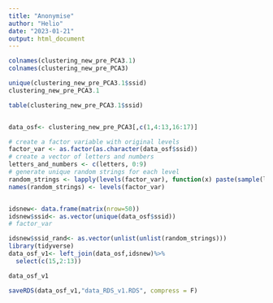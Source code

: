 ```yaml
---
title: "Anonymise"
author: "Helio"
date: "2023-01-21"
output: html_document
---
```


```r
colnames(clustering_new_pre_PCA3.1)
colnames(clustering_new_pre_PCA3)

unique(clustering_new_pre_PCA3.1$ssid)
clustering_new_pre_PCA3.1

table(clustering_new_pre_PCA3.1$ssid)


data_osf<- clustering_new_pre_PCA3[,c(1,4:13,16:17)]

# create a factor variable with original levels
factor_var <- as.factor(as.character(data_osf$ssid))
# create a vector of letters and numbers
letters_and_numbers <- c(letters, 0:9)
# generate unique random strings for each level
random_strings <- lapply(levels(factor_var), function(x) paste(sample(letters_and_numbers, 10, replace = TRUE), collapse = ""))
names(random_strings) <- levels(factor_var)


idsnew<- data.frame(matrix(nrow=50))
idsnew$ssid<- as.vector(unique(data_osf$ssid))
# factor_var

idsnew$ssid_rand<- as.vector(unlist(unlist(random_strings)))
library(tidyverse)
data_osf_v1<- left_join(data_osf,idsnew)%>%
  select(c(15,2:13))

data_osf_v1

saveRDS(data_osf_v1,"data_RDS_v1.RDS", compress = F)

```
